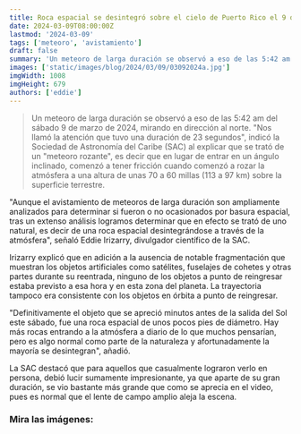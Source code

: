 ```yaml
---
title: Roca espacial se desintegró sobre el cielo de Puerto Rico el 9 de marzo
date: 2024-03-09T08:00:00Z
lastmod: '2024-03-09'
tags: ['meteoro', 'avistamiento']
draft: false
summary: 'Un meteoro de larga duración se observó a eso de las 5:42 am del sábado 9 de marzo de 2024, mirando en dirección al norte. "Nos llamó la atención que tuvo una duración de 23 segundos", indicó la Sociedad de Astronomía del Caribe (SAC).'
images: ['static/images/blog/2024/03/09/03092024a.jpg']
imgWidth: 1008
imgHeight: 679
authors: ['eddie']
---
```


> Un meteoro de larga duración se observó a eso de las 5:42 am del sábado 9 de marzo de 2024, mirando en dirección al norte. "Nos llamó la atención que tuvo una duración de 23 segundos", indicó la Sociedad de Astronomía del Caribe (SAC) al explicar que se trató de un "meteoro rozante", es decir que en lugar de entrar en un ángulo inclinado, comenzó a tener fricción cuando comenzó a rozar la atmósfera a una altura de unas 70 a 60 millas (113 a 97 km) sobre la superficie terrestre.

"Aunque el avistamiento de meteoros de larga duración son ampliamente analizados para determinar si fueron o no ocasionados por basura espacial, tras un extenso análisis logramos determinar que en efecto se trató de uno natural, es decir de una roca espacial desintegrándose a través de la atmósfera", señaló Eddie Irizarry, divulgador científico de la SAC.

Irizarry explicó que en adición a la ausencia de notable fragmentación que muestran los objetos artificiales como satélites, fuselajes de cohetes y otras partes durante su reentrada, ninguno de los objetos a punto de reingresar estaba previsto a esa hora y en esta zona del planeta. La trayectoria tampoco era consistente con los objetos en órbita a punto de reingresar.

"Definitivamente el objeto que se apreció minutos antes de la salida del Sol este sábado, fue una roca espacial de unos pocos pies de diámetro. Hay más rocas entrando a la atmósfera a diario de lo que muchos pensarían, pero es algo normal como parte de la naturaleza y afortunadamente la mayoría se desintegran", añadió.

La SAC destacó que para aquellos que casualmente lograron verlo en persona, debió lucir sumamente impresionante, ya que aparte de su gran duración, se vio bastante más grande que como se aprecia en el video, pues es normal que el lente de campo amplio aleja la escena.

### Mira las imágenes:

<ResponsiveReactPlayer url="https://youtu.be/XmI7_xLhyGs" />
